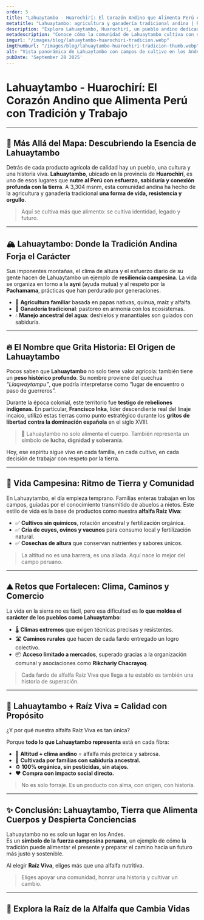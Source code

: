 ```yaml
---
order: 5
title: "Lahuaytambo - Huarochirí: El Corazón Andino que Alimenta Perú con Tradición y Trabajo"
metatitle: "Lahuaytambo: agricultura y ganadería tradicional andina | Raíz Viva"
description: "Explora Lahuaytambo, Huarochirí, un pueblo andino dedicado a la agricultura ancestral. Descubre su historia, resiliencia y el origen de la alfalfa Raíz Viva."
metadescription: "Conoce cómo la comunidad de Lahuaytambo cultiva con sabiduría ancestral y contribuye con productos como la alfalfa Raíz Viva. Tradición, historia y agricultura orgánica peruana."
imgurl: "/images/blog/lahuaytambo-huarochiri-tradicion.webp"
imgthumburl: "/images/blog/lahuaytambo-huarochiri-tradicion-thumb.webp"
alt: "Vista panorámica de Lahuaytambo con campos de cultivo en los Andes"
pubDate: 'September 28 2025'
---
```


# **Lahuaytambo - Huarochirí: El Corazón Andino que Alimenta Perú con Tradición y Trabajo**

---

## 📍 Más Allá del Mapa: Descubriendo la Esencia de Lahuaytambo

Detrás de cada producto agrícola de calidad hay un pueblo, una cultura y una historia viva. **Lahuaytambo**, ubicado en la provincia de **Huarochirí**, es uno de esos lugares que **nutre al Perú con esfuerzo, sabiduría y conexión profunda con la tierra**. A 3,304 msnm, esta comunidad andina ha hecho de la agricultura y ganadería tradicional **una forma de vida, resistencia y orgullo**.

> Aquí se cultiva más que alimento: se cultiva identidad, legado y futuro.

---

## 🏔️ Lahuaytambo: Donde la Tradición Andina Forja el Carácter

Sus imponentes montañas, el clima de altura y el esfuerzo diario de su gente hacen de Lahuaytambo un ejemplo de **resiliencia campesina**. La vida se organiza en torno a la **ayni** (ayuda mutua) y al respeto por la **Pachamama**, prácticas que han perdurado por generaciones.

- 🌾 **Agricultura familiar** basada en papas nativas, quinua, maíz y alfalfa.
- 🐑 **Ganadería tradicional**: pastoreo en armonía con los ecosistemas.
- 💧 **Manejo ancestral del agua**: deshielos y manantiales son guiados con sabiduría.


---

## 🔥 El Nombre que Grita Historia: El Origen de Lahuaytambo

Pocos saben que **Lahuaytambo** no solo tiene valor agrícola: también tiene un **peso histórico profundo**. Su nombre proviene del quechua _“Llaqwaytampu”_, que podría interpretarse como “lugar de encuentro o paso de guerreros”.

Durante la época colonial, este territorio fue **testigo de rebeliones indígenas**. En particular, **Francisco Inka**, líder descendiente real del linaje incaico, utilizó estas tierras como punto estratégico durante los **gritos de libertad contra la dominación española** en el siglo XVIII.

> 🌄 Lahuaytambo no solo alimenta el cuerpo. También representa un símbolo de **lucha, dignidad y soberanía**.

Hoy, ese espíritu sigue vivo en cada familia, en cada cultivo, en cada decisión de trabajar con respeto por la tierra.



---

## 🌱 Vida Campesina: Ritmo de Tierra y Comunidad

En Lahuaytambo, el día empieza temprano. Familias enteras trabajan en los campos, guiadas por el conocimiento transmitido de abuelos a nietos. Este estilo de vida es la base de productos como nuestra **alfalfa Raíz Viva**:

- ✅ **Cultivos sin químicos**, rotación ancestral y fertilización orgánica.
- ✅ **Cría de cuyes, ovinos y vacunos** para consumo local y fertilización natural.
- ✅ **Cosechas de altura** que conservan nutrientes y sabores únicos.

> La altitud no es una barrera, es una aliada. Aquí nace lo mejor del campo peruano.



---

## ⛰️ Retos que Fortalecen: Clima, Caminos y Comercio

La vida en la sierra no es fácil, pero esa dificultad es **lo que moldea el carácter de los pueblos como Lahuaytambo**:

- 🌡️ **Climas extremos** que exigen técnicas precisas y resistentes.
- 🛣️ **Caminos rurales** que hacen de cada fardo entregado un logro colectivo.
- 📦 **Acceso limitado a mercados**, superado gracias a la organización comunal y asociaciones como **Rikchariy Chacrayoq**.

> Cada fardo de alfalfa Raíz Viva que llega a tu establo es también una historia de superación.



---

## 🤝 Lahuaytambo + Raíz Viva = Calidad con Propósito

¿Y por qué nuestra alfalfa Raíz Viva es tan única?

Porque **todo lo que Lahuaytambo representa** está en cada fibra:

- 🧬 **Altitud + clima andino** = alfalfa más proteica y sabrosa.
- 👐 **Cultivada por familias con sabiduría ancestral.**
- ♻️ **100% orgánica, sin pesticidas, sin atajos.**
- ❤️ **Compra con impacto social directo.**

> No es solo forraje. Es un producto con alma, con origen, con historia.


---

## ✨ Conclusión: Lahuaytambo, Tierra que Alimenta Cuerpos y Despierta Conciencias

Lahuaytambo no es solo un lugar en los Andes.  
Es un **símbolo de la fuerza campesina peruana**, un ejemplo de cómo la tradición puede alimentar el presente y preparar el camino hacia un futuro más justo y sostenible.

Al elegir **Raíz Viva**, eliges más que una alfalfa nutritiva.  
> Eliges apoyar una comunidad, honrar una historia y cultivar un cambio.

---

## 🚀 **Explora la Raíz de la Alfalfa que Cambia Vidas**


<WhatsappSendUrl 
  text="Contactar" 
  message="Me interesa este artículo de su página web"
  variant="primary" 
/>